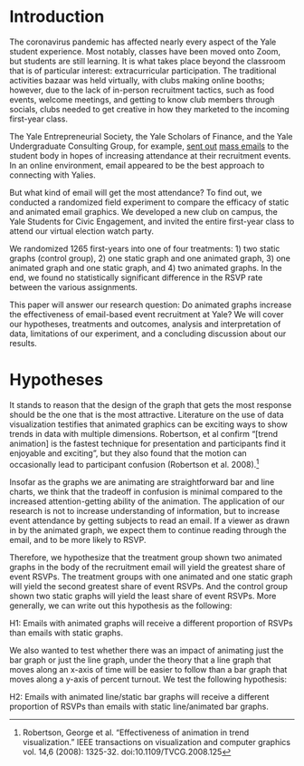 
# Introduction

The coronavirus pandemic has affected nearly every aspect of the Yale student experience. Most notably, classes have been moved onto Zoom, but students are still learning. It is what takes place beyond the classroom that is of particular interest: extracurricular participation. The traditional activities bazaar was held virtually, with clubs making online booths; however, due to the lack of in-person recruitment tactics, such as food events, welcome meetings, and getting to know club members through socials, clubs needed to get creative in how they marketed to the incoming first-year class. 

The Yale Entrepreneurial Society, the Yale Scholars of Finance, and the Yale Undergraduate Consulting Group, for example, [sent out](https://github.com/18kimn/sds315_finalproj/blob/main/figures/Yale%20entrepreneurial%20big%20email.pdf) [mass emails](https://github.com/18kimn/sds315_finalproj/blob/main/figures/yucg%20email.pdf) to the student body in hopes of increasing attendance at their recruitment events. In an online environment, email appeared to be the best approach to connecting with Yalies. 

But what kind of email will get the most attendance? To find out, we conducted a randomized field experiment to compare the efficacy of static and animated email graphics. We developed a new club on campus, the Yale Students for Civic Engagement, and invited the entire first-year class to attend our virtual election watch party. 

We randomized 1265 first-years into one of four treatments: 1) two static graphs (control group), 2) one static graph and one animated graph, 3) one animated graph and one static graph, and 4) two animated graphs. In the end, we found no statistically significant difference in the RSVP rate between the various assignments.

This paper will answer our research question: Do animated graphs increase the effectiveness of email-based event recruitment at Yale? We will cover our hypotheses, treatments and outcomes, analysis and interpretation of data, limitations of our experiment, and a concluding discussion about our results.

# Hypotheses

It stands to reason that the design of the graph that gets the most response should be the one that is the most attractive. Literature on the use of data visualization testifies that animated graphics can be exciting ways to show trends in data with multiple dimensions. Robertson, et al confirm “[trend animation] is the fastest technique for presentation and participants find it enjoyable and exciting”, but they also found that the motion can occasionally lead to participant confusion (Robertson et al. 2008).^[Robertson, George et al. “Effectiveness of animation in trend visualization.” IEEE transactions on visualization and computer graphics vol. 14,6 (2008): 1325-32. doi:10.1109/TVCG.2008.125]

Insofar as the graphs we are animating are straightforward bar and line charts, we think that the tradeoff in confusion is minimal compared to the increased attention-getting ability of the animation. The application of our research is not to increase understanding of information, but to increase event attendance by getting subjects to read an email. If a viewer as drawn in by the animated graph, we expect them to continue reading through the email, and to be more likely to RSVP.

Therefore, we hypothesize that the treatment group shown two animated graphs in the body of the recruitment email will yield the greatest share of event RSVPs. The treatment groups with one animated and one static graph will yield the second greatest share of event RSVPs. And the control group shown two static graphs will yield the least share of event RSVPs. More generally, we can write out this hypothesis as the following:

  H1: Emails with animated graphs will receive a different proportion of RSVPs than emails with static graphs.
  
We also wanted to test whether there was an impact of animating just the bar graph or just the line graph, under the theory that a line graph that moves along an x-axis of time will be easier to follow than a bar graph that moves along a y-axis of percent turnout. We test the following hypothesis:

  H2: Emails with animated line/static bar graphs will receive a different proportion of RSVPs than emails with static line/animated bar graphs.


